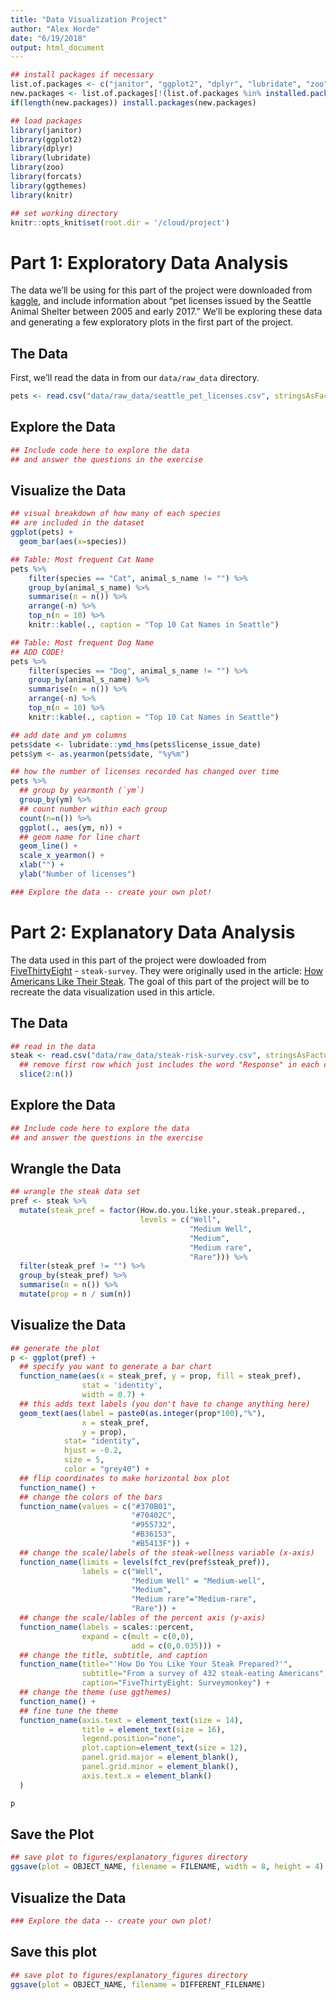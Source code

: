 ```yaml
---
title: "Data Visualization Project"
author: "Alex Horde"
date: "6/19/2018"
output: html_document
---
```


```r
## install packages if necessary
list.of.packages <- c("janitor", "ggplot2", "dplyr", "lubridate", "zoo", "forcats", "ggthemes", "knitr", "rmarkdown")
new.packages <- list.of.packages[!(list.of.packages %in% installed.packages()[,"Package"])]
if(length(new.packages)) install.packages(new.packages)

## load packages
library(janitor)
library(ggplot2)
library(dplyr)
library(lubridate)
library(zoo)
library(forcats)
library(ggthemes)
library(knitr)

## set working directory
knitr::opts_knit$set(root.dir = '/cloud/project')
```

# Part 1: Exploratory Data Analysis

The data we'll be using for this part of the project were downloaded from [kaggle](https://www.kaggle.com/aaronschlegel/seattle-pet-licenses/data), and include information about "pet licenses issued by the Seattle Animal Shelter between 2005 and early 2017." We'll be exploring these data and generating a few exploratory plots in the first part of the project.


## The Data

First, we'll read the data in from our `data/raw_data` directory.

```r
pets <- read.csv("data/raw_data/seattle_pet_licenses.csv", stringsAsFactors = FALSE)
```

## Explore the Data

```r
## Include code here to explore the data 
## and answer the questions in the exercise
```

## Visualize the Data

```r
## visual breakdown of how many of each species 
## are included in the dataset
ggplot(pets) +
  geom_bar(aes(x=species))
```

```r
## Table: Most frequent Cat Name 
pets %>% 
    filter(species == "Cat", animal_s_name != "") %>%
    group_by(animal_s_name) %>% 
    summarise(n = n()) %>% 
    arrange(-n) %>%
    top_n(n = 10) %>%
    knitr::kable(., caption = "Top 10 Cat Names in Seattle")
```

```r
## Table: Most frequent Dog Name
## ADD CODE!
pets %>% 
    filter(species == "Dog", animal_s_name != "") %>%
    group_by(animal_s_name) %>% 
    summarise(n = n()) %>% 
    arrange(-n) %>%
    top_n(n = 10) %>%
    knitr::kable(., caption = "Top 10 Cat Names in Seattle")
```

```r
## add date and ym columns
pets$date <- lubridate::ymd_hms(pets$license_issue_date)
pets$ym <- as.yearmon(pets$date, "%y%m")

## how the number of licenses recorded has changed over time
pets %>%
  ## group by yearmonth (`ym`)
  group_by(ym) %>% 
  ## count number within each group
  count(n=n()) %>%
  ggplot(., aes(ym, n)) + 
  ## geom name for line chart
  geom_line() +
  scale_x_yearmon() + 
  xlab("") + 
  ylab("Number of licenses")
```

```r
### Explore the data -- create your own plot!

```

# Part 2: Explanatory Data Analysis

The data used in this part of the project were dowloaded from [FiveThirtyEight](https://data.fivethirtyeight.com/) - `steak-survey`.  They were originally used in the article: [How Americans Like Their Steak](https://fivethirtyeight.com/features/how-americans-like-their-steak/). The goal of this part of the project will be to recreate the data visualization used in this article.

## The Data

```r
## read in the data
steak <- read.csv("data/raw_data/steak-risk-survey.csv", stringsAsFactors = FALSE) %>%
  ## remove first row which just includes the word "Response" in each column
  slice(2:n())
```

## Explore the Data

```r
## Include code here to explore the data 
## and answer the questions in the exercise
```

## Wrangle the Data

```r
## wrangle the steak data set
pref <- steak %>% 
  mutate(steak_pref = factor(How.do.you.like.your.steak.prepared.,
                             levels = c("Well",
                                        "Medium Well",
                                        "Medium",
                                        "Medium rare",
                                        "Rare"))) %>% 
  filter(steak_pref != "") %>% 
  group_by(steak_pref) %>% 
  summarise(n = n()) %>%
  mutate(prop = n / sum(n))
```

## Visualize the Data

```r
## generate the plot 
p <- ggplot(pref) +
  ## specify you want to generate a bar chart
  function_name(aes(x = steak_pref, y = prop, fill = steak_pref),
                stat = 'identity', 
                width = 0.7) + 
  ## this adds text labels (you don't have to change anything here)
  geom_text(aes(label = paste0(as.integer(prop*100),"%"),
                x = steak_pref,
                y = prop), 
            stat= "identity", 
            hjust = -0.2, 
            size = 5,
            color = "grey40") +
  ## flip coordinates to make horizontal box plot
  function_name() +
  ## change the colors of the bars
  function_name(values = c("#370B01", 
                           "#70402C",
                           "#955732", 
                           "#B36153",
                           "#B5413F")) +
  ## change the scale/labels of the steak-wellness variable (x-axis)
  function_name(limits = levels(fct_rev(pref$steak_pref)),
                labels = c("Well", 
                           "Medium Well" = "Medium-well",
                           "Medium",
                           "Medium rare"="Medium-rare",
                           "Rare")) +
  ## change the scale/lables of the percent axis (y-axis)
  function_name(labels = scales::percent, 
                expand = c(mult = c(0,0), 
                           add = c(0,0.035))) +
  ## change the title, subtitle, and caption
  function_name(title="'How Do You Like Your Steak Prepared?'", 
                subtitle="From a survey of 432 steak-eating Americans",
                caption="FiveThirtyEight: Surveymonkey") +
  ## change the theme (use ggthemes)
  function_name() +
  ## fine tune the theme
  function_name(axis.text = element_text(size = 14), 
                title = element_text(size = 16), 
                legend.position="none", 
                plot.caption=element_text(size = 12), 
                panel.grid.major = element_blank(), 
                panel.grid.minor = element_blank(),
                axis.text.x = element_blank() 
  )

p
```

## Save the Plot

```r
## save plot to figures/explanatory_figures directory
ggsave(plot = OBJECT_NAME, filename = FILENAME, width = 8, height = 4)
```

## Visualize the Data

```r
### Explore the data -- create your own plot!

```

## Save this plot 

```r
## save plot to figures/explanatory_figures directory
ggsave(plot = OBJECT_NAME, filename = DIFFERENT_FILENAME)
```
